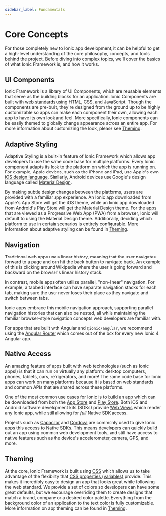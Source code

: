 ```yaml
---
sidebar_label: Fundamentals
---
```


# Core Concepts

For those completely new to Ionic app development, it can be helpful to get a high-level understanding of the core philosophy, concepts, and tools behind the project. Before diving into complex topics, we'll cover the basics of what Ionic Framework is, and how it works.

## UI Components

Ionic Framework is a library of UI Components, which are reusable elements that serve as the building blocks for an application. Ionic Components are built with [web standards](../reference/glossary.mdx#web-standards) using HTML, CSS, and JavaScript. Though the components are pre-built, they're designed from the ground up to be highly customizable so apps can make each component their own, allowing each app to have its own look and feel. More specifically, Ionic components can be easily themed to globally change appearance across an entire app. For more information about customizing the look, please see [Theming](../theming/basics.mdx).

## Adaptive Styling

Adaptive Styling is a built-in feature of Ionic Framework which allows app developers to use the same code base for multiple platforms. Every Ionic component adapts its look to the platform on which the app is running on. For example, Apple devices, such as the iPhone and iPad, use Apple's own <a href="https://www.apple.com/ios" target="_blank">iOS design language</a>. Similarly, Android devices use Google's design language called <a href="https://material.io/guidelines/" target="_blank">Material Design</a>.

By making subtle design changes between the platforms, users are provided with a familiar app experience. An Ionic app downloaded from Apple's App Store will get the iOS theme, while an Ionic app downloaded from Android's Play Store will get the Material Design theme. For the apps that are viewed as a Progressive Web App (PWA) from a browser, Ionic will default to using the Material Design theme. Additionally, deciding which platform to use in certain scenarios is entirely configurable. More information about adaptive styling can be found in [Theming](../theming/basics.mdx).

## Navigation

Traditional web apps use a linear history, meaning that the user navigates forward to a page and can hit the back button to navigate back.
An example of this is clicking around Wikipedia where the user is going forward and backward on the browser's linear history stack.

In contrast, mobile apps often utilize parallel, "non-linear" navigation. For example, a tabbed interface can have separate navigation stacks for each tab, making sure the user never loses their place as they navigate and switch between tabs.

Ionic apps embrace this mobile navigation approach, supporting parallel navigation histories that can also be nested, all while maintaining the familiar browser-style navigation concepts web developers are familiar with.

For apps that are built with Angular and `@ionic/angular`, we recommend using the <a href="https://angular.io/guide/router" target="_blank">Angular Router</a> which comes out of the box for every new Ionic 4 Angular app.

## Native Access

An amazing feature of apps built with web technologies (such as Ionic apps!) is that it can run on virtually any platform: desktop computers, phones, tablets, cars, refrigerators, and more! The same code base for Ionic apps can work on many platforms because it is based on web standards and common APIs that are shared across these platforms.

One of the most common use cases for Ionic is to build an app which can be downloaded from both the <a href="https://www.apple.com/ios/app-store/" target="_blank">App Store</a> and <a href="https://play.google.com/" target="_blank">Play Store</a>. Both iOS and Android software development kits (SDKs) provide [Web Views](webview.mdx) which render any Ionic app, while still allowing for <i>full</i> Native SDK access.

Projects such as <a href="https://capacitor.ionicframework.com/" target="_blank">Capacitor</a> and <a href="https://cordova.apache.org/" target="_blank">Cordova</a> are commonly used to give Ionic apps this access to Native SDKs. This means developers can quickly build out an app using common web development tools, and still have access to native features such as the device's accelerometer, camera, GPS, and more.

## Theming

At the core, Ionic Framework is built using <a href="https://developer.mozilla.org/en-US/docs/Web/CSS" target="_blank">CSS</a> which allows us to take advantage of the flexibility that <a href="https://developer.mozilla.org/en-US/docs/Web/CSS/Using_CSS_variables" target="_blank">CSS properties (variables)</a> provide. This makes it incredibly easy to design an app that looks great while following the web standard. We provide a set of colors so developers can have some great defaults, but we encourage overriding them to create designs that match a brand, company or a desired color palette. Everything from the background color of an application to the text color is fully customizable. More information on app theming can be found in [Theming](../theming/basics.mdx).
